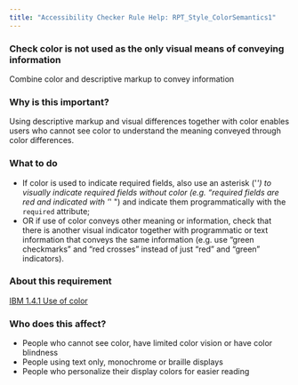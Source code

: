 ```yaml
---
title: "Accessibility Checker Rule Help: RPT_Style_ColorSemantics1"
---
```


<div className="toolHelp">
<Row>
<Column colLg={16} colMd={8} colSm={4} className="toolHead">

### Check color is not used as the only visual means of conveying information

<div id="locLevel"></div>

Combine color and descriptive markup to convey information

</Column>
</Row>
<Row>
<Column colLg={11} colMd={5} colSm={4} className="toolMain">

### Why is this important?

Using descriptive markup and visual differences together with color enables users who cannot see color to understand the meaning conveyed through color differences.

<div id="locSnippet"></div>

### What to do

* If color is used to indicate required fields, also use an asterisk ('*') to visually indicate required fields without color (e.g.  “required fields are red and indicated with '*' ") and indicate them programmatically with the `required` attribute;
* OR if use of color conveys other meaning or information, check that there is another visual indicator together with programmatic or text information that conveys the same information (e.g. use “green checkmarks” and “red crosses” instead of just “red” and “green” indicators).

</Column>
<Column colLg={5} colMd={3} colSm={4} className="toolLeft">

### About this requirement

[IBM 1.4.1 Use of color](http://www.ibm.com/able/guidelines/ci162/color.html)

### Who does this affect?

 * People who cannot see color, have limited color vision or have color blindness
 * People using text only, monochrome or braille displays
 * People who personalize their display colors for easier reading

</Column>
</Row>
</div>

